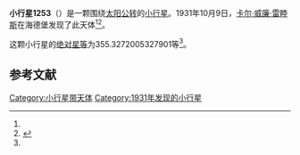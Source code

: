 {{Infobox planet
| bgcolour = #FFFFC0
| name = 1253 Frisia
| symbol = 
| image = 
| caption = 
| discovery = yes
| discovery_ref = 
| discoverer = [[卡尔·威廉·雷睦斯|卡尔·威廉·雷睦斯]]
| discovery_site = [[海德堡|海德堡]] 
| discovered = 1931年10月9日
| designations = yes
| mp_name = 
| named_after = 
| alt_names = 1931 TV1/ 1933 BO / 1937 VN / 1948 SE / 1954 UC / 1959 RC / 1971 UE3
| mp_category = [[主带小行星|主带小行星]]
| orbit_ref = <ref name="a">[http://ssd.jpl.nasa.gov/sbdb.cgi?sstr=1253 1253 Frisia] {{Wayback|url=http://ssd.jpl.nasa.gov/sbdb.cgi?sstr=1253 |date=20110807044909 }}，小行星數據庫瀏覽器（JPL Small-Body Database Browser）－[[美国国家航空航天局|美国国家航空航天局]]喷气推进实验室</ref>
| epoch = 2456400.5 (2013年4月18日更新)
| aphelion = {{convert|3.8329399764517|AU|km|3|abbr=on|lk=out}}
| perihelion = {{convert|2.490895884214001|AU|km|3|abbr=on}}
| semimajor = {{convert|3.16191793033285|AU|km|3|abbr=on}}
| eccentricity = 0.212219944
| period = 2053.64001 [[日|日]]<br />5.62[[儒略年|儒略年]]
| avg_speed = 
| inclination = 1.347816882485372
| asc_node = 40.03060704520458
| mean_anomaly = 
| arg_peri = 355.3272005327901
| satellites = 
| physical_characteristics = yes
| dimensions = 
| mass = 
| density = 
| surface_grav = 
| escape_velocity = 
| sidereal_day = 
| axial_tilt = 
| pole_ecliptic_lat = 
| pole_ecliptic_lon = 
| albedo = 
| temperatures= 
| temp_name1 = 
| mean_temp_1 = 
| max_temp_1 = 
| temp_name2 = 
| max_temp_2 = 
| spectral_type = 
| abs_magnitude = 355.3272005327901
}}

'''小行星1253'''（{{lang-en|1253 Frisia}}）是一颗围绕[[太阳|太阳]][[公转|公转]]的[[小行星|小行星]]。1931年10月9日，[[卡尔·威廉·雷睦斯|卡尔·威廉·雷睦斯]]在海德堡发现了此天体<ref name="a" /><ref>{{cite news|title=小行星列表|url=http://cfa-www.harvard.edu/iau/lists/NumberedMPs.txt|accessdate=2013-07-08|newspaper=哈佛大学|archive-date=2008-05-17|archive-url=https://web.archive.org/web/20080517010638/http://cfa-www.harvard.edu/iau/lists/NumberedMPs.txt|dead-url=no}}</ref>。

这颗小行星的[[绝对星等|绝对星等]]为355.3272005327901等<ref name="a" />。

==参考文献==
{{reflist}}
{{Minor Planet Number|[[小行星1252|小行星1252]]|[[小行星1254|小行星1254]]}}

{{小天体}}

[[Category:小行星带天体|Category:小行星带天体]]
[[Category:1931年发现的小行星|Category:1931年发现的小行星]]

{{asteroid-stub}}